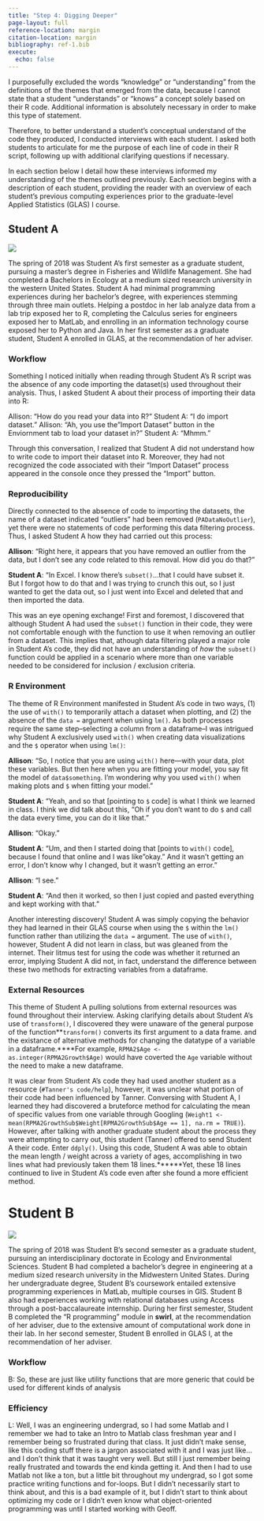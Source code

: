 ```yaml
---
title: "Step 4: Digging Deeper"
page-layout: full
reference-location: margin
citation-location: margin
bibliography: ref-1.bib
execute: 
  echo: false
---
```


I purposefully excluded the words "knowledge" or "understanding" from the 
definitions of the themes that emerged from the data, because I cannot state
that a student "understands" or "knows" a concept solely based on their R code.
Additional information is absolutely necessary in order to make this type of
statement. 

Therefore, to better understand a student's conceptual understand of the code
they produced, I conducted interviews with each student. I asked both students
to articulate for me the purpose of each line of code in their R script,
following up with additional clarifying questions if necessary. 

In each section below I detail how these interviews informed my understanding 
of the themes outlined previously. Each section begins with a description of 
each student, providing the reader with an overview of each student's previous
computing experiences prior to the graduate-level Applied Statistics (GLAS) I 
course. 


## Student A

::: {.column-margin}
![](images/alicia.png)
:::

The spring of 2018 was Student A's first semester as a graduate student, 
pursuing a master’s degree in Fisheries and Wildlife Management. She had
completed a Bachelors in Ecology at a medium sized research university in the
western United States. Student A had minimal programming experiences during her
bachelor’s degree, with experiences stemming through three main outlets. Helping
a postdoc in her lab analyze data from a lab trip exposed her to R, completing
the Calculus series for engineers exposed her to MatLab, and enrolling in an
information technology course exposed her to Python and Java. In her first
semester as a graduate student, Student A enrolled in GLAS, at the
recommendation of her adviser. 


### Workflow

Something I noticed initially when reading through Student A's R script was the
absence of any code importing the dataset(s) used throughout their analysis. 
Thus, I asked Student A about their process of importing their data into R:

Allison: "How do you read your data into R?"
Student A: "I do import dataset."
Allison: "Ah, you use the "Import Dataset" button in the Enviornment tab to load 
your dataset in?" 
Student A: "Mhmm." 

Through this conversation, I realized that Student A did not understand how to
write code to import their dataset into R. Moreover, they had not recognized 
the code associated with their "Import Dataset" process appeared in the console
once they pressed the "Import" button. 

### Reproducibility

Directly connected to the absence of code to importing the datasets, the name 
of a dataset indicated "outliers" had been removed (`PADataNoOutlier`), yet 
there were no statements of code performing this data filtering process. Thus, 
I asked Student A how they had carried out this process:

__Allison__: "Right here, it appears that you have removed an outlier from the data,
but I don’t see any code related to this removal. How did you do that?"   

__Student A__: "In Excel. I know there's `subset()`...that I could have subset it.
But I forgot how to do that and I was trying to crunch this out, so I just
wanted to get the data out, so I just went into Excel and deleted that and then
imported the data. 

This was an eye opening exchange! First and foremost, I discovered that although
Student A had used the `subset()` function in their code, they were not
comfortable enough with the function to use it when removing an outlier from a
dataset. This implies that, athough data filtering played a major role in
Student A's code, they did not have an understanding of *how* the `subset()` 
function could be applied in a scenario where more than one variable needed to 
be considered for inclusion / exclusion criteria. 

### R Environment

The theme of R Environment manifested in Student A's code in two ways, (1) the
use of `with()` to temporarily attach a dataset when plotting, and (2) the 
absence of the `data = ` argument when using `lm()`. As both processes require
the same step--selecting a column from a dataframe--I was intrigued why Student
A exclusively used `with()` when creating data visualizations and the `$`
operator when using `lm()`:

__Allison__: "So, I notice that you are using `with()` here---with your data, plot
these variables. But then here when you are fitting your model, you say fit the
model of `data$something`. I'm wondering why you used `with()` when making plots
and `$` when fitting your model."

__Student A__: "Yeah, and so that [pointing to `$` code] is what I think we
learned in class. I think we did talk about this, “Oh if you don’t want to do 
`$` and call the data every time, you can do it like that." 

__Allison__: "Okay." 

__Student A__: "Um, and then I started doing that [points to `with()` code], because I found
that online and I was like "okay." And it wasn’t getting an error, I don’t know
why I changed, but it wasn’t getting an error."

__Allison__: "I see." 

__Student A__: "And then it worked, so then I just copied and pasted everything and kept
working with that."

Another interesting discovery! Student A was simply copying the behavior they 
had learned in their GLAS course when using the `$` within the `lm()` function 
rather than utilizing the `data = ` argument. The use of `with()`, however, 
Student A did not learn in class, but was gleaned from the internet. Their 
litmus test for using the code was whether it returned an error, implying 
Student A did not, in fact, understand the difference between these two methods 
for extracting variables from a dataframe. 

### External Resources

This theme of Student A pulling solutions from external resources was found
throughout their interview. Asking clarifying details about Student A's use of 
`transform()`, I discovered they were unaware of the general purpose of the 
function*[*`transform()` converts its first argument to a data frame.]{.aside}
and the existance of alternative methods for changing the datatype of a 
variable in a dataframe.**[**For example, 
`RPMA2$Age <- as.integer(RPMA2Growth$Age)` would have coverted the `Age`
variable without the need to make a new dataframe.]{.aside}

It was clear from Student A's code they had used another student as a resource
(`#Tanner's code/help`), however, it was unclear what portion of their code
had been influenced by Tanner. Conversing with Student A, I learned they had
discovered a bruteforce method for calculating the mean of specific values from 
one variable through Googling (`Weight1 <- mean(RPMA2GrowthSub$Weight[RPMA2GrowthSub$Age == 1], na.rm = TRUE)`). However, after talking with another graduate student about the
process they were attempting to carry out, this student (Tanner) offered to send
Student A their code. Enter `ddply()`. Using this code, Student A was able to 
obtain the mean length / weight across a variety of ages, accomplishing in two 
lines what had previously taken them 18 lines.***[***Yet, these 18 lines
continued to live in Student A's code even after she found a more efficient 
method.]{.aside}


# Student B 

::: {.column-margin}
![](images/ellie.png)
:::

The spring of 2018 was Student B's second semester as a graduate student,
pursuing an interdisciplinary doctorate in Ecology and Environmental Sciences.
Student B had completed a bachelor's degree in engineering at a medium sized
research university in the Midwestern United States. During her undergraduate
degree, Student B's coursework entailed extensive programming experiences in
MatLab, multiple courses in GIS. Student B also had experiences working with
relational databases using Access through a post-baccalaureate internship.
During her first semester, Student B completed the "R programming" module in
**swirl**, at the recommendation of her adviser, due to the extensive amount of
computational work done in their lab. In her second semester, Student B enrolled
in GLAS I, at the recommendation of her adviser. 

### Workflow

B: So, these are just like utility functions that are more generic that could be used for different kinds of analysis

### Efficiency

L: Well, I was an engineering undergrad, so I had some Matlab and I remember we had to take an Intro to Matlab class freshman year and I remember being so frustrated during that class. It just didn’t make sense, like this coding stuff there is a jargon associated with it and I was just like…and I don’t think that it was taught very well. But still I just remember being really frustrated and towards the end kinda getting it. And then I had to use Matlab not like a ton, but a little bit throughout my undergrad, so I got some practice writing functions and for-loops. But I didn’t necessarily start to think about, and this is a bad example of it, but I didn’t start to think about optimizing my code or I didn’t even know what object-oriented programming was until I started working with Geoff. 
